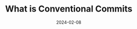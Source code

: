 ---
title: "What is Conventional Commits"
tags:
  - git
  - commit
  - open-source
  - software-versioning
date: 2024-02-08
excerpt: "Explore tools tailored to streamline conventional commits in your project. From validators ensuring commit message consistency to automated changelog generators, discover how these tools can enhance collaboration and maintainability, making your commit process smoother and more efficient."
image: https://images.unsplash.com/photo-1614624532983-4ce03382d63d?q=80&w=2531&auto=format&fit=crop&ixlib=rb-4.0.3&ixid=M3wxMjA3fDB8MHxwaG90by1wYWdlfHx8fGVufDB8fHx8fA%3D%3D
---